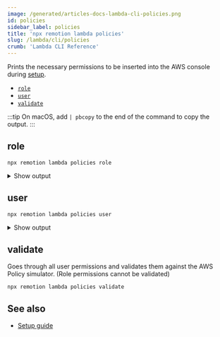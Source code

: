 ```yaml
---
image: /generated/articles-docs-lambda-cli-policies.png
id: policies
sidebar_label: policies
title: 'npx remotion lambda policies'
slug: /lambda/cli/policies
crumb: 'Lambda CLI Reference'
---
```



Prints the necessary permissions to be inserted into the AWS console during [setup](/docs/lambda/setup).

- [`role`](#role)
- [`user`](#user)
- [`validate`](#validate)

:::tip
On macOS, add `| pbcopy` to the end of the command to copy the output.
:::

## role

```
npx remotion lambda policies role
```

<details>
  <summary>Show output</summary>
  <RolePolicy />
</details>

## user

```
npx remotion lambda policies user
```

<details>
  <summary>Show output</summary>
  <UserPolicy />
</details>

## validate

Goes through all user permissions and validates them against the AWS Policy simulator. (Role permissions cannot be validated)

```
npx remotion lambda policies validate
```

## See also

- [Setup guide](/docs/lambda/setup)
